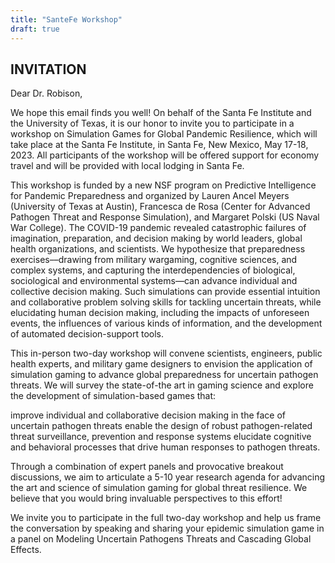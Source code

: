 ```yaml
---
title: "SanteFe Workshop"
draft: true
---
```


## INVITATION

Dear Dr. Robison,
 
We hope this email finds you well! On behalf of the Santa Fe Institute and the University of Texas, it is our honor to invite you to participate in a workshop on Simulation Games for Global Pandemic Resilience, which will take place at the Santa Fe Institute, in Santa Fe, New Mexico, May 17-18, 2023. All participants of the workshop will be offered support for economy travel and will be provided with local lodging in Santa Fe.
 
This workshop is funded by a new NSF program on Predictive Intelligence for Pandemic Preparedness and organized by Lauren Ancel Meyers (University of Texas at Austin), Francesca de Rosa (Center for Advanced Pathogen Threat and Response Simulation), and Margaret Polski (US Naval War College). The COVID-19 pandemic revealed catastrophic failures of imagination, preparation, and decision making by world leaders, global health organizations, and scientists. We hypothesize that preparedness exercises––drawing from military wargaming, cognitive sciences, and complex systems, and capturing the interdependencies of biological, sociological and environmental systems––can advance individual and collective decision making. Such simulations can provide essential intuition and collaborative problem solving skills for tackling uncertain threats, while elucidating human decision making, including the impacts of unforeseen events, the influences of various kinds of information, and the development of automated decision-support tools.
 
This in-person two-day workshop will convene scientists, engineers, public health experts, and military game designers to envision the application of simulation gaming to advance global preparedness for uncertain pathogen threats. We will survey the state-of-the art in gaming science and explore the development of simulation-based games that:
 
improve individual and collaborative decision making in the face of uncertain pathogen threats
enable the design of robust pathogen-related threat surveillance, prevention and response systems
elucidate cognitive and behavioral processes that drive human responses to pathogen threats.
 
Through a combination of expert panels and provocative breakout discussions, we aim to articulate a 5-10 year research agenda for advancing the art and science of simulation gaming for global threat resilience. We believe that you would bring invaluable perspectives to this effort!
 
We invite you to participate in the full two-day workshop and help us frame the conversation by speaking and sharing your epidemic simulation game in a panel on Modeling Uncertain Pathogens Threats and Cascading Global Effects.